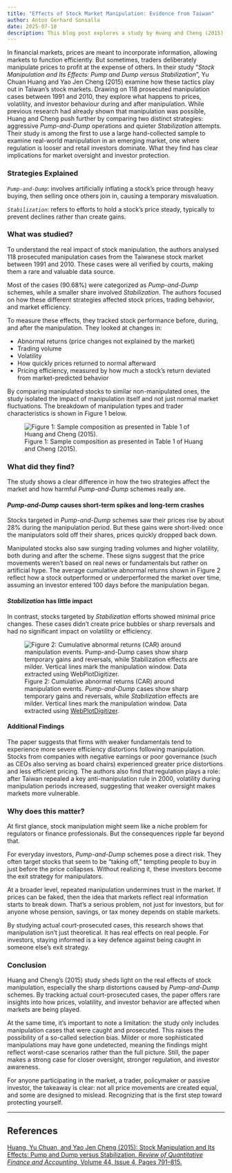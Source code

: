 ```yaml
---
title: "Effects of Stock Market Manipulation: Evidence from Taiwan"
author: Anton Gerhard Sonsalla
date: 2025-07-18
description: This blog post explores a study by Huang and Cheng (2015) on how stock price manipulation affects markets and investors. Based on 118 prosecuted cases in Taiwan, the authors compare the effects of *Pump-and-Dump* and *Stabilization* strategies. They find that *Pump-and-Dump* schemes cause sharp price spikes, volatility, and reversals, while *Stabilization* has milder effects. Although the study offers rare insights into real-world manipulation, its reliance on prosecuted cases may miss undetected schemes. The findings highlight the need for stronger regulation and greater investor caution.
---
```


In financial markets, prices are meant to incorporate information, allowing markets to function efficiently. But sometimes, traders deliberately manipulate prices to profit at the expense of others. In their study “*Stock Manipulation and Its Effects: Pump and Dump versus Stabilization*”, Yu Chuan Huang and Yao Jen Cheng (2015) examine how these tactics play out in Taiwan's stock markets. Drawing on 118 prosecuted manipulation cases between 1991 and 2010, they explore what happens to prices, volatility, and investor behaviour during and after manipulation.
While previous research had already shown that manipulation was possible, Huang and Cheng push further by comparing two distinct strategies: aggressive *Pump-and-Dump* operations and quieter *Stabilization* attempts. Their study is among the first to use a large hand-collected sample to examine real-world manipulation in an emerging market, one where regulation is looser and retail investors dominate. What they find has clear implications for market oversight and investor protection.

### Strategies Explained
*`Pump-and-Dump`*: involves artificially inflating a stock’s price through heavy buying, then selling once others join in, causing a temporary misvaluation. 

*`Stabilization`*: refers to efforts to hold a stock’s price steady, typically to prevent declines rather than create gains.

### What was studied?

To understand the real impact of stock manipulation, the authors analysed 118 prosecuted manipulation cases from the Taiwanese stock market between 1991 and 2010. These cases were all verified by courts, making them a rare and valuable data source.

Most of the cases (90.68%) were categorized as *Pump-and-Dump* schemes, while a smaller share involved *Stabilization*. The authors focused on how these different strategies affected stock prices, trading behavior, and market efficiency.

To measure these effects, they tracked stock performance before, during, and after the manipulation. They looked at changes in:

- Abnormal returns (price changes not explained by the market)
- Trading volume
- Volatility
- How quickly prices returned to normal afterward
- Pricing efficiency, measured by how much a stock’s return deviated from market-predicted behavior

By comparing manipulated stocks to similar non-manipulated ones, the study isolated the impact of manipulation itself and not just normal market fluctuations.
The breakdown of manipulation types and trader characteristics is shown in Figure 1 below.

![Figure 1: Sample composition as presented in Table 1 of Huang and Cheng (2015).](anton_sonsalla_1.png)

### What did they find?
The study shows a clear difference in how the two strategies affect the market and how harmful *Pump-and-Dump* schemes really are.


#### *Pump-and-Dump* causes short-term spikes and long-term crashes

Stocks targeted in *Pump-and-Dump* schemes saw their prices rise by about 28% during the manipulation period. But these gains were short-lived: once the manipulators sold off their shares, prices quickly dropped back down.

Manipulated stocks also saw surging trading volumes and higher volatility, both during and after the scheme. These signs suggest that the price movements weren’t based on real news or fundamentals but rather on artificial hype. The average cumulative abnormal returns shown in Figure 2 reflect how a stock outperformed or underperformed the market over time, assuming an investor entered 100 days before the manipulation began.


#### *Stabilization* has little impact

In contrast, stocks targeted by *Stabilization* efforts showed minimal price changes. These cases didn’t create price bubbles or sharp reversals and had no significant impact on volatility or efficiency.

![Figure 2: Cumulative abnormal returns (CAR) around manipulation events. *Pump-and-Dump* cases show sharp temporary gains and reversals, while *Stabilization* effects are milder. Vertical lines mark the manipulation window. Data extracted using [WebPlotDigitizer](https://automeris.io/).](anton_sonsalla_2.png)


#### Additional Findings

The paper suggests that firms with weaker fundamentals tend to experience more severe efficiency distortions following manipulation. Stocks from companies with negative earnings or poor governance (such as CEOs also serving as board chairs) experienced greater price distortions and less efficient pricing. The authors also find that regulation plays a role: after Taiwan repealed a key anti-manipulation rule in 2000, volatility during manipulation periods increased, suggesting that weaker oversight makes markets more vulnerable.



### Why does this matter?

At first glance, stock manipulation might seem like a niche problem for regulators or finance professionals. But the consequences ripple far beyond that.

For everyday investors, *Pump-and-Dump* schemes pose a direct risk. They often target stocks that seem to be “taking off,” tempting people to buy in just before the price collapses. Without realizing it, these investors become the exit strategy for manipulators.

At a broader level, repeated manipulation undermines trust in the market. If prices can be faked, then the idea that markets reflect real information starts to break down. That’s a serious problem, not just for investors, but for anyone whose pension, savings, or tax money depends on stable markets.

By studying actual court-prosecuted cases, this research shows that manipulation isn’t just theoretical. It has real effects on real people. For investors, staying informed is a key defence against being caught in someone else’s exit strategy.


### Conclusion

Huang and Cheng’s (2015) study sheds light on the real effects of stock manipulation, especially the sharp distortions caused by *Pump-and-Dump* schemes. By tracking actual court-prosecuted cases, the paper offers rare insights into how prices, volatility, and investor behavior are affected when markets are being played.

At the same time, it’s important to note a limitation: the study only includes manipulation cases that were caught and prosecuted. This raises the possibility of a so-called selection bias. Milder or more sophisticated manipulations may have gone undetected, meaning the findings might reflect worst-case scenarios rather than the full picture. Still, the paper makes a strong case for closer oversight, stronger regulation, and investor awareness.

For anyone participating in the market, a trader, policymaker or passive investor, the takeaway is clear: not all price movements are created equal, and some are designed to mislead. Recognizing that is the first step toward protecting yourself.


---

## References

[Huang, Yu Chuan, and Yao Jen Cheng (2015): Stock Manipulation and Its Effects: Pump and Dump versus Stabilization. *Review of Quantitative Finance and Accounting*, Volume 44, Issue 4, Pages 791–815.](https://doi.org/10.1007/s11156-013-0419-z)